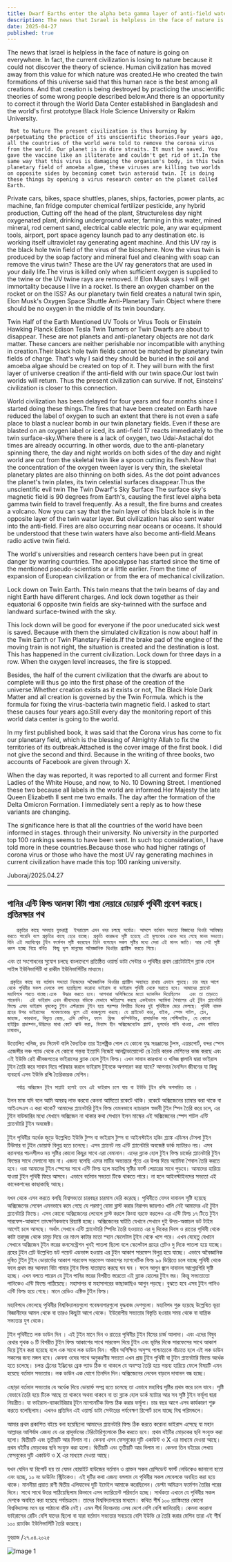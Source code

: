 ```yaml
---
title: Dwarf Earths enter the alpha beta gamma layer of anti-field water. defense path
description: The news that Israel is helpless in the face of nature is going on everywhere. In fact, the current civilization is losing to nature because it could not discover the theory of science. Human civilization has moved away from this value for which nature was created.He who created the twin formations of this universe said that this human race is the best among all creations.
date: 2025-04-27
published: true
---
```


The news that Israel is helpless in the face of nature is going on everywhere. In fact, the current civilization is losing to nature because it could not discover the theory of science. Human civilization has moved away from this value for which nature was created.He who created the twin formations of this universe said that this human race is the best among all creations. And that creation is being destroyed by practicing the unscientific theories of some wrong people described below.And there is an opportunity to correct it through the World Data Center established in Bangladesh and the world's first prototype Black Hole Science University or Rakim University.  

     Not to Nature The present civilization is thus burning by perpetuating the practice of its unscientific theories.Four years ago, all the countries of the world were told to remove the corona virus from the world. Our planet is in dire straits. It must be saved. You gave the vaccine like an illiterate and couldn't get rid of it.In the same way that this virus is damaging the organism's body, in this twin planetary field of amoeba algae, these viruses are killing two worlds on opposite sides by becoming comet twin asteroid twin. It is doing these things by opening a virus research center on the planet called Earth.

   Private cars, bikes, space shuttles, planes, ships, factories, power plants,
ac machine, fan fridge computer chemical fertilizer pesticide, any hybrid production, Cutting off the head of the plant, Structureless day night oxygenated plant, drinking underground water, farming in this water, mined mineral, rod cement sand, electrical cable electric pole, any war equipment tools, airport, port space agency launch pad to any destination etc. is working itself ultraviolet ray generating agent machine.
And this UV ray is the black hole twin field of the virus of the biosphere. Now the virus twin is produced by the soap factory and mineral fuel and cleaning with soap can remove the virus twin? These are the UV ray generators that are used in your daily life.The virus is killed only when sufficient oxygen is supplied to the twine or the UV twine rays are removed.
If Elon Musk says I will get immortality because I live in a rocket. Is there an oxygen chamber on the rocket or on the ISS? As our planetary twin field creates a natural twin spin, Elon Musk's Oxygen Space Shuttle Anti-Planetary Twin Object where there should be no oxygen in the middle of its twin boundary.

Twin Half of the Earth Mentioned UV Tools or Virus Tools or Einstein Hawking Planck Edison Tesla Twin Tumors or Twin Dwarfs are about to disappear. These are not planets and anti-planetary objects are not dark matter. These cancers are neither perishable nor incompatible with anything in creation.Their black hole twin fields cannot be matched by planetary twin fields of charge. That's why I said they should be buried in the soil and amoeba algae should be created on top of it. They will burn with the first layer of universe creation if the anti-field with our twin space.Our lost twin worlds will return. Thus the present civilization can survive. If not, Einsteins' civilization is closer to this connection.

World civilization has been delayed for four years and four months since I started doing these things.The fires that have been created on Earth have reduced the label of oxygen to such an extent that there is not even a safe place to blast a nuclear bomb in our twin planetary fields.
Even if these are blasted on an oxygen label or iced, its anti-field 17 reacts immediately to the twin surface-sky.Where there is a lack of oxygen, two Udai-Astachal dot times are already occurring. In other words, due to the anti-planetary spinning there, the day and night worlds on both sides of the day and night world are cut from the skeletal twin like a spoon cutting its flesh.Now that the concentration of the oxygen tween layer is very thin, the skeletal planetary plates are also thinning on both sides. As the dot point advances the planet's twin plates, its twin celestial surfaces disappear.Thus the unscientific evil twin 
The Twin Dwarf's Sky Surface The surface sky's magnetic field is 90 degrees from Earth's, causing the first level alpha beta gamma twin field to travel frequently.
As a result, the fire burns and creates a volcano. Now you can say that the twin layer of this black hole is in the opposite layer of the twin water layer. But civilization has also sent water into the anti-field. Fires are also occurring near oceans or oceans. It should be understood that these twin waters have also become anti-field.Means radio active twin field.

The world's universities and research centers have been put in great danger by warring countries. The apocalypse has started since the time of the mentioned pseudo-scientists or a little earlier. From the time of expansion of European civilization or from the era of mechanical civilization.

Lock down on Twin Earth. This twin means that the twin beams of day and night Earth have different charges. And lock down together as their equatorial 6 opposite twin fields are sky-twinned with the surface and landward surface-twined with the sky.

This lock down will be good for everyone if the poor uneducated sick west is saved. Because with them the simulated civilization is now about half in the Twin Earth or Twin Planetary Fields.If the brake pad of the engine of the moving train is not right, the situation is created and the destination is lost. This has happened in the current civilization. Lock down for three days in a row. When the oxygen level increases, the fire is stopped.

Besides, the half of the current civilization that the dwarfs are about to complete will thus go into the first phase of the creation of the universe.Whether creation exists as it exists or not, The Black Hole Dark Matter and all creation is governed by the Twin Formula. which is the formula for fixing the virus-bacteria twin magnetic field.  I asked to start these causes four years ago.Still every day the monitoring report of this world data center is going to the world.

In my first published book, it was said that the Corona virus has come to fix our planetary field, which is the blessing of Almighty Allah to fix the territories of its outbreak.Attached is the cover image of the first book. I did not give the second and third. Because in the writing of three books, two accounts of Facebook are given through X.

When the day was reported, it was reported to all current and former First Ladies of the White House, and now, to No. 10 Downing Street. I mentioned these two because all labels in the world are informed.Her Majesty the late Queen Elizabeth II sent me two emails. The day after the formation of the Delta Omicron Formation. I immediately sent a reply as to how these variants are changing.

The significance here is that all the countries of the world have been informed in stages. through their university. No university in the purported top 100 rankings seems to have been sent. In such top consideration, I have told more in these countries.Because those who had higher ratings of corona virus or those who have the most UV ray generating machines in current civilization have made this top 100 ranking university.

Juboraj/2025.04.27

---

##   পানির এন্টি  ফিল্ড আলফা বিটা গামা লেয়ারে  ডোয়ার্ফ পৃথিবী প্রবেশ করছে। প্রতিরক্ষার পথ

       প্রকৃতির কাছে অসহায় যুক্তরাষ্ট্র  ইসরায়েল এমন খবর চলছে সর্বোত্র। আসলে বর্তমান সভ‍্যতা বিজ্ঞানের থিওরি আবিস্কার করতে পারেনি বলে প্রকৃতির কাছে হেরে যাচ্ছে। প্রকৃতি কারজন‍্য সৃষ্টি হয়েছে এই মূল‍্যবোধ থেকে সরে গেছে মানব সভ‍্যতা। যিনি এই মহাবিশ্বের টুইন ফর্মেশন সৃষ্টি করেছেন তিনি বলেছেন সকল সৃষ্টির মধ‍্যে সেরা এই মানব জাতি। আর সেই সৃষ্টি ধ্বংস হচ্ছে নিম্নে বর্নিত  কিছু ভুল মানুষের অবৈজ্ঞানিক থিওরির প্র‍্যাক্টিস করতে গিয়ে।
এবং তা সংশোধনের সুযোগ চলছে বাংলাদেশে প্রতিষ্ঠিত ওয়ার্ল্ড ডাটা সেন্টার ও পৃথিবীর প্রথম প্রোটোটাইপ ব্ল‍্যাক হোল সাইন্স ইউনিভার্সিটি বা রাকীম ইউনিভার্সিটির মাধ‍্যমে।  

     প্রকৃতির কাছে নয় বর্তমান সভ‍্যতা নিজেদের অবৈজ্ঞানিক থিওরির প্র‍্যাক্টিস অব‍্যাহত রাখায় এভাবে পুড়ছে। চার বছর আগে থেকে পৃথিবীর সকল দেশকে বলা হয়েছিলো করোনা ভাইরাস বা ভাইরাস পৃথিবী থেকে সরাতে হবে। আমাদের প্ল‍‍্যানেট মহাবিপদে পরতে যাচ্ছে।একে  উদ্ধার করতে হবে। আপনারা অশিক্ষিতের মতো ভ‍্যাকসিন দিয়েছিলেন   এবং তা তাড়াতে পারেননি।  এই ভাইরাস এখন জীবদেহের বডিকে যেভাবে ক্ষতিগ্রস্হ করছে একইভাবে অ‍্যামিবা শৈবালের এই টুইন প্ল‍্যানেটারি ফিল্ডে এসব ভাইরাস ধূমকেতু টুইন এস্টরয়েড টুইন হয়ে পরস্পর বিপরীত দিকের দুই পৃথিবীকে মেরে ফেলছে। পৃথিবী নামক গ্রহের উপর ভাইরাসের  গবেষণাকেন্দ্র খুলে এই কাজগুলো করছে। যে প্রাইভেট কার, বাইক, স্পেস শাটল, প্লেন, জাহাজ, কারখানা, বিদ‍্যুত কেন্দ্র, এসি মেশিন, ফ‍্যান  ফ্রিজ  কম্পিউটার, রাসায়নিক সার পেস্টিসাইড, যে কোনো হাইব্রিড প্রডাক্শন,উদ্ভিদের মাথা কেটে ঝাউ করা, বিন‍্যাস হীন অক্সিজেনেটেড প্ল‍্যান্ট, ভূগর্ভের পানি খাওয়া, এসব পানিতে চাষাবাদ,

উত্তোলিত খনিজ, রড সিমেন্ট বালি বৈদ‍্যতিক তার ইলেক্ট্রিক পোল যে কোনো যুদ্ধ সরঞ্জামের টুলস, এয়ারপোর্ট, বন্দর স্পেস এজেন্সীর লঞ্চ প‍্যাড থেকে যে কোনো গন্তব‍্য ইত‍্যাদি  নিজেই আলট্রাভায়োলেট রে তৈরি কারক মেশিনের কাজ করছে এবং এই ইউভি রেই  জীবজগতের ভাইরাসের ব্ল‍্যাক হোল টুইন ফিল্ড। এখন সাবান কারখানা ও খনিজ জ্বালানি দ্বারা ভাইরাস টুইন তৈরি করে সাবান দিয়ে পরিস্কার করলে ভাইরাস টুইনকে অপসারণ করা যাবে? আপনার দৈনন্দিন জীবনের যা কিছু ব‍্যবহার্য এসব ইউভি রশ্মি তৈরিকারক মেশিন।

       পর্যাপ্ত অক্সিজেন টুইন সাপ্লাই হলেই তবে এই ভাইরাস চলে যায় বা ইউভি টুইন রশ্মি অপসারিত হয় ।
ইলন মাস্ক যদি বলে আমি অমরত্ব লাভ করবো কেননা আমিতো রকেটে থাকি। রকেটে অক্সিজেনের চ‍্যাম্বার করা থাকে বা আইএসএস এ করা থাকে? আমাদের প্ল‍্যানেটারি টুইন ফিল্ড যেমনভাবে ন‍্যাচারাল স্বভাবী টুইন স্পিন তৈরি করে চলে, এর টুইন বাউন্ডারির মধ‍্যে যেখানে অক্সিজেন না থাকার কথা সেখানে ইলন  মাস্কের এই অক্সিজেনের স্পেস শাটল এন্টি প্ল‍্যানেটারি টুইন অবজেক্ট।

টুইন পৃথিবীর অর্ধেক জুড়ে  উল্লেখিত ইউভি টুল্স বা ভাইরাস টুল্স বা আইনস্টাইন হকিং প্ল‍্যাঙ্ক এডিসন টেসলা টুইন টিউমার বা টুইন ডোয়ার্ফ বিলুপ্ত হতে চলেছে। এসব প্ল‍্যানেট নয় এন্টি প্ল‍্যানেটারি অবজেক্ট ডার্ক ম‍্যাটারও নয়। এসব ক‍্যানসার পচনশীলও নয় সৃষ্টির কোনো কিছুর সাথে এরা বেমানান। এদের ব্ল‍্যাক হোল টুইন ফিল্ড চার্জের প্ল‍্যানেটারি টুইন ফিল্ডের সাথে মেলানো যায় না। এজন‍্য বলেছি এদের মাটির অভ‍্যন্তরে পুঁতে এর উপর দিয়ে অ‍্যামিবা শৈবাল তৈরি করতে হবে। ওরা আমাদের টুইন স্পেসের সাথে এন্টি ফিল্ড হলে মহাবিশ্ব সৃষ্টির ফার্স্ট লেয়ারের সাথে পুড়বে। আমাদের হারিয়ে যাওয়া  টুইন পৃথিবী ফিরে আসবে। এভাবে বর্তমান সভ‍্যতা টিকে থাকতে পারে। না হলে আইনস্টাইনদের সভ‍্যতা এই কানেকশনের কাছাকাছি আছে। 

যখন থেকে এসব করতে বলছি বিশ্বসভ‍্যতা চারবছর চারমাস দেরি করেছে।  পৃথিবীতে যেসব দাবানল সৃষ্টি হয়েছে অক্সিজেনের লেবেল এমনভাবে কমে গেছে যে পরমাণূ  বোমা ব্লাস্ট করার নিরাপদ জায়গাও খালি নেই আমাদের এই টুইন প্ল‍্যানেটারি  ফিল্ডে। এসব কোনো অক্সিজেনের লেবেলে ব্লাস্ট করলে কিংবা  বরফে করলেও এর এন্টি ফিল্ড ১৭ টিতে টুইন সারফেস-আকাশে তাৎক্ষণিকভাবে রিয়‍্যাক্ট হচ্ছে। অক্সিজেনের ঘাটতি যেখানে সেখানে দুই উদয়-অস্তাচল ডট  টাইম আগেই চলে আসছে। অর্থাৎ সেখানে এন্টি প্ল‍্যানেটারি স্পিনিং তৈরি হওয়াতে এর দু দিকের দিবস ও রাতের পৃথিবী থেকে কাটা তরমুজ থেকে চামুচ দিয়ে ওর মাংস কাটার মতো স্হান স্কেলেটাল টূইন থেকে খসে পরে। এখন যেহেতু যেখানে সেখানে অক্সিজেন টূইন স্তরের কনসেন্ট্রেশন খুবই পাতলা ছিলো বলে স্কেলেটাল গ্রহের প্লেটও দু দিকে পাতলা হয়ে যাচ্ছে। গ্রহের টুইন প্লেট উল্লেখিত  ডট পয়েন্ট এডভান্স হওয়ায় এর টুইন আকাশ সারফেস বিলুপ্ত হয়ে যাচ্ছে। এভাবে অবৈজ্ঞানিক দুষিত টুইন 
টুইন ডোয়ার্ফের আকাশ সারফেস সারফেস আকাশের ম‍্যাগনেটিক ফিল্ড ৯০ ডিগ্রিতে চলে যাচ্ছে পৃথিবী থেকে ফলে প্রথম স্তর আলফা বিটা গামার টুইন ফিল্ড যাতায়াত করছে ঘন ঘন ।
ফলে আগুন জ্বলে দাবানল আগ্নেয়গিরি সৃষ্টি হচ্ছে। এখন বলতে পারেন যে টুইন পানির স্তরের বিপরীত স্তরেতো এই ব্ল‍্যাক হোলের টুইন স্তর। কিন্তু সভ‍্যতাতো পানিকেও এন্টি ফিল্ডে পাঠিয়েছে। মহাসাগর বা মহাসাগরের  কাছাকাছিও আগুন পড়ছে। বুঝতে  হবে এসব টুইন পানিও এন্টি ফিল্ড হয়ে গেছে।
মানে রেডিও এক্টিভ টুইন ফিল্ড।

মহাবিপদে ফেলেছে পৃথিবীর বিশ্ববিদ্যালয়গুলো গবেষনাগারগুলো যুদ্ধবাজ দেশগুলো। মহাবিপদ শুরু হয়েছে উল্লেখিত ভূয়া বিজ্ঞানীদের আমল থেকে বা তারও কিছুটা আগে থেকে। ইউরোপীয় সভ‍্যতার বিস্তৃতি হওয়ার সময় থেকে বা যান্ত্রিক সভ‍্যতার যুগ থেকে।

টুইন পৃথিবীতে লক ডাউন দিন । এই টুইন মানে দিন ও রাতের পৃথিবীর টুইন বিমের চার্জ আলাদা। এবং এদের বিষুব রেখার পৃথক ৬ টি বিপরীত টুইন ফিল্ড আকাশের সাথে সারফেস দিয়ে টুইন এবং ভূমির দিকে সারফেসের সাথে আকাশ দিয়ে টূইন করা হয়েছে বলে এক সাথে লক ডাউন দিন। গরীব অশিক্ষিত অসুস্হ পাশ্চাত্যকে বাঁচাতে হলে এই লক ডাউন সকলের জন‍্য মঙ্গল হবে। কেননা ওদের সাথে অনুকরণীয় সভ‍্যতা এখন প্রায় টুইন পৃথিবী বা টুইন প্ল‍্যানেটারি ফিল্ডে অর্ধেক হতে চলেছে। চলন্ত ট্রেনের ইঞ্জিনের ব্রেক প‍্যাড ঠিক না থাকলে যে অবস্হা তৈরি হয়ে গন্তব‍্য হারিয়ে ফেলে বিষয়টি এমন হয়েছে বর্তমান সভ‍্যতার। লক ডাউন এক যোগে তিনদিন দিন।অক্সিজেনের লেবেল বাড়লে দাবানল বন্ধ হচ্ছে।

এছাড়া বর্তমান সভ‍্যতার যে অর্ধেক দিয়ে ডোয়ার্ফ সম্প্ন্ন হতে চলেছে তা এভাবে মহাবিশ্ব সৃষ্টির প্রথম স্তরে চলে যাবে। সৃষ্টি যেভাবে তৈরি হয়ে টিকে আছে তা থাকবে অথবা থাকবে না  তা ব্ল‍্যাক হোল ডার্ক ম‍্যাটার আর সব সৃষ্টি টুইন ফর্মূলা দ্বারা নিয়ন্ত্রীত। যা ভাইরাস-ব‍্যাকটেরিয়ার টূইন ম‍্যাগনেটিক ফিল্ড ঠিক করার ফর্মূলা।  চার বছর আগে এসব কার্যকারণ শুরু করতে বলেছিলাম। এখনও প্রতিদিন এই ওয়ার্ল্ড ডাটা সেন্টারের পর্যবেক্ষণ রিপোর্ট চলে যাচ্ছে বিশ্ব পরিমন্ডলে।

আমার প্রথম প্রকাশিত বইয়ে বলা হয়েছিলো আমাদের প্ল‍্যানেটারি ফিল্ড ঠিক করতে করোনা ভাইরাস এসেছে যা মহান আল্লাহর আশির্বাদ এজন‍্য যে এর প্রাদূর্ভাবের টেরিটোরিগুলোকে ঠিক করতে হবে। প্রথম বইটির মোড়কের ছবি  সংযুক্ত করা হলো। দ্বিতীয়টি এবং তৃতীয়টি আর দিলাম না। কেননা এসব ফেসবুকের দুটি একাউন্ট ও X এর মাধ‍্যমে দেওয়া আছে। প্রথম বইটির মোড়কের ছবি  সংযুক্ত করা হলো। দ্বিতীয়টি এবং তৃতীয়টি আর দিলাম না। কেননা তিন বইয়ের লেখায় ফেসবুকের দুটি একাউন্ট ও X এর মাধ‍্যমে দেওয়া আছে।

যখন যেদিন যা রিপোর্ট হয় তা যেমন হোয়াইট হাউজের  বর্তমান ও প্রাক্তন সকল প্রেসিডেন্ট ফার্স্ট লেডিকেও জানানো হতো এবং হচ্ছে, ১০ নং ডাউনিং স্ট্রিটকেও। এই দুটির কথা এজন‍্য বললাম যে পৃথিবীর সকল লেবেলকে অবহিত করা হয়ে থাকে। মাননীয়া প্রয়াত রাণী দ্বিতীয় এলিযাবেথ দুটি ইমেইল আমাকে করেছিলেন। ডেল্টা অমিক্রন ফর্মেশন তৈরির পরের দিনে। সাথে সাথে উত্তর পাঠিয়েছিলাম কিভাবে এসব ভ‍্যারিয়েন্ট পরিবর্তন হচ্ছে। সার্থকতা এখানে যে পৃথিবীর সকল দেশকে অবহিত করা হয়েছে পর্যায়ক্রমে। তাদের বিশ্ববিদ্যালয়ের  মাধ‍্যমে। কথিত শীর্ষ ১০০ র‍্যাঙ্কিংয়ের কোনো বিশ্ববিদ্যালয় মনে হয় পাঠানো বাঁকি নেই। এমন শীর্ষ বিবেচনায় এসব দেশে বেশি বেশি জানিয়েছি। কেননা করোনা ভাইরাসের রেটিং বেশি যাদের ছিলো বা যারা বর্তমান সভ‍্যতার সবচেয়ে বেশি ইউভি রে তৈরি করার মেশিন তারা এই শীর্ষ ১০০ র‍্যাংকিং ইউনিভার্সিটি তৈরি করেছে।
 
যুবরাজ /২৭.০৪.২০২৫

![Image 1]( https://github.com/arifalmas/Rakim-University/blob/main/public/2025-04-27.jpg?raw=true ) 
